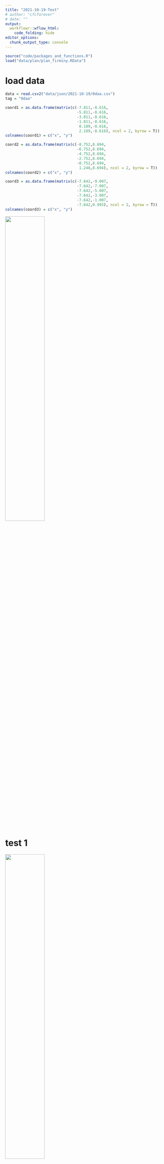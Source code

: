 ```yaml
---
title: "2021-10-19-Test"
# author: "cfcforever"
# date: ""
output: 
  workflowr::wflow_html:
    code_folding: hide
editor_options:
  chunk_output_type: console
---
```


```r
source("code/packages_and_functions.R")
load("data/plan/plan_firminy.RData")
```


# load data
```r
data = read.csv2("data/json/2021-10-19/0daa.csv")
tag = "0daa"

coord1 = as.data.frame(matrix(c(-7.811,-8.616,
                                -5.811,-8.616,
                                -3.811,-8.616,
                                -1.811,-8.616,
                                 0.189,-8.616,
                                 2.189,-8.616), ncol = 2, byrow = T))
colnames(coord1) = c("x", "y")

coord2 = as.data.frame(matrix(c(-8.752,8.694,
                                -6.752,8.694,
                                -4.752,8.694,
                                -2.752,8.694,
                                -0.752,8.694,
                                 1.248,8.694), ncol = 2, byrow = T))
colnames(coord2) = c("x", "y")

coord3 = as.data.frame(matrix(c(-7.642,-9.007,
                                -7.642,-7.007,
                                -7.642,-5.007,
                                -7.642,-3.007,
                                -7.642,-1.007,
                                -7.642,0.993), ncol = 2, byrow = T))
colnames(coord3) = c("x", "y")
```

![](figure/Wire 2021-10-19 at 11-48-06.jpg){width=50%}


# test 1
![](figure/Wire 2021-10-19 at 17_34.png){width=50%}

## contre le corps
```r
dat = data %>%
  filter(H==11 & M>=28 & M<=30)
dat$num = 1:nrow(dat)

steps = dat$num
q <- p + 
  geom_point(data = dat, aes(x=x, y=y), col="red", size=0.5) + 
  geom_point(data = coord1, aes(x=x,y=y), col = "black", size=1) +
  coord_fixed(ratio = 1, xlim = c(-20,20), ylim = c(-15,10)) + 
  labs(x="", y="", title = "0daa: 11H28 - 11H30")
print(q)
# q <- q + transition_time(num) + labs(title = paste0("0daa: 11H28 - 11H30 ", "{frame_time}/", length(steps)))
# animate(q, nframes = max(steps)-min(steps)+1, fps = 5, renderer = gifski_renderer(loop = T),
#         width = 1500, height = 1000, res = 150)
# anim_save("fig/0daa_20211019_1128_1130.gif")
```

## dans le poche
```r
dat = data %>%
  filter(H==11 & M>=35 & M<=37)
dat$num = 1:nrow(dat)

steps = dat$num
q <- p +
  geom_point(data = dat, aes(x=x, y=y), col="red", size=0.5) +
  geom_point(data = coord1, aes(x=x,y=y), col = "black", size=1) +
  coord_fixed(ratio = 1, xlim = c(-20,20), ylim = c(-15,10)) +
  labs(x="", y="", title = "0daa: 11H35 - 11H37")
print(q)
# q <- q + transition_time(num) + labs(title = paste0("0daa: 11H35 - 11H37 ", "{frame_time}/", length(steps)))
# animate(q, nframes = max(steps)-min(steps)+1, fps = 5, renderer = gifski_renderer(loop = T),
#         width = 1500, height = 1000, res = 150)
# anim_save("fig/0daa_20211019_1135_1137.gif")
```

## dessus de la tête
```r
dat = data %>%
  filter(H==11 & M>=38 & M<=40)
dat$num = 1:nrow(dat)

steps = dat$num
q <- p + 
  geom_point(data = dat, aes(x=x, y=y), col="red", size=0.5) + 
  geom_point(data = coord1, aes(x=x,y=y), col = "black", size=1) +
  coord_fixed(ratio = 1, xlim = c(-20,20), ylim = c(-15,10)) + 
  labs(x="", y="", title = "0daa: 11H38 - 11H40")
print(q)
# q <- q + transition_time(num) + labs(title = paste0("0daa: 11H38 - 11H40 ", "{frame_time}/", length(steps)))
# animate(q, nframes = max(steps)-min(steps)+1, fps = 5, renderer = gifski_renderer(loop = T),
#         width = 1500, height = 1000, res = 150)
# anim_save("fig/0daa_20211019_1138_1140.gif")
```



# test 2
![](figure/Wire 2021-10-19 at 18_03.png){width=50%}

## contre le corps
```r
dat = data %>%
  filter(H==11 & M>=56 & M<=59)
dat$num = 1:nrow(dat)

steps = dat$num
q <- p + 
  geom_point(data = dat, aes(x=x, y=y), col="red", size=0.5) + 
  geom_point(data = coord2, aes(x=x,y=y), col = "black", size=1) +
  coord_fixed(ratio = 1, xlim = c(-20,20), ylim = c(-15,10)) + 
  labs(x="", y="", title = "0daa: 11H56 - 11H59")
print(q)
# q <- q + transition_time(num) + labs(title = paste0("0daa: 11H56 - 11H59 ", "{frame_time}/", length(steps)))
# animate(q, nframes = max(steps)-min(steps)+1, fps = 5, renderer = gifski_renderer(loop = T),
#         width = 1500, height = 1000, res = 150)
# anim_save("fig/0daa_20211019_1156_1159.gif")
```

## dans le poche
```r
dat = data %>%
  filter(H==12 & M>=00 & M<=03)
dat$num = 1:nrow(dat)

steps = dat$num
q <- p + 
  geom_point(data = dat, aes(x=x, y=y), col="red", size=0.5) + 
  geom_point(data = coord2, aes(x=x,y=y), col = "black", size=1) +
  coord_fixed(ratio = 1, xlim = c(-20,20), ylim = c(-15,10)) + 
  labs(x="", y="", title = "0daa: 12H00 - 12H03")
print(q)
# q <- q + transition_time(num) + labs(title = paste0("0daa: 12H00 - 12H03 ", "{frame_time}/", length(steps)))
# animate(q, nframes = max(steps)-min(steps)+1, fps = 5, renderer = gifski_renderer(loop = T),
#         width = 1500, height = 1000, res = 150)
# anim_save("fig/0daa_20211019_1200_1203.gif")
```

## dessus de la tête
```r
dat = data %>%
  filter(H==12 & M>=04 & M<=07)
dat$num = 1:nrow(dat)

steps = dat$num
q <- p + 
  geom_point(data = dat, aes(x=x, y=y), col="red", size=0.5) + 
  geom_point(data = coord2, aes(x=x,y=y), col = "black", size=1) +
  coord_fixed(ratio = 1, xlim = c(-20,20), ylim = c(-15,10)) + 
  labs(x="", y="", title = "0daa: 12H04 - 12H07")
print(q)
# q <- q + transition_time(num) + labs(title = paste0("0daa: 12H04 - 12H07 ", "{frame_time}/", length(steps)))
# animate(q, nframes = max(steps)-min(steps)+1, fps = 5, renderer = gifski_renderer(loop = T),
#         width = 1500, height = 1000, res = 150)
# anim_save("fig/0daa_20211019_1204_1207.gif")
```



# test 3
![](figure/Wire 2021-10-19 at 22_26.png){width=50%}

## à la main en continu
```r
dat = data %>%
  filter(H==15 & M>=55 & M<=56)
dat$num = 1:nrow(dat)

steps = dat$num
q <- p + 
  geom_point(data = dat, aes(x=x, y=y), col="red", size=0.5) + 
  geom_point(data = coord3, aes(x=x,y=y), col = "black", size=1) +
  coord_fixed(ratio = 1, xlim = c(-20,20), ylim = c(-15,10)) + 
  labs(x="", y="", title = "0daa: 15H55 - 15H56")
print(q)
# q <- q + transition_time(num) + labs(title = paste0("0daa: 15H55 - 15H56 ", "{frame_time}/", length(steps)))
# animate(q, nframes = max(steps)-min(steps)+1, fps = 5, renderer = gifski_renderer(loop = T),
#         width = 1500, height = 1000, res = 150)
# anim_save("fig/0daa_20211019_1555_1556.gif")
```

## dans le poche en continu
```r
dat = data %>%
  filter(H==15 & M>=57 & M<=58)
dat$num = 1:nrow(dat)

steps = dat$num
q <- p + 
  geom_point(data = dat, aes(x=x, y=y), col="red", size=0.5) + 
  geom_point(data = coord3, aes(x=x,y=y), col = "black", size=1) +
  coord_fixed(ratio = 1, xlim = c(-20,20), ylim = c(-15,10)) + 
  labs(x="", y="", title = "0daa: 15H57 - 15H58")
print(q)
# q <- q + transition_time(num) + labs(title = paste0("0daa: 15H57 - 15H58 ", "{frame_time}/", length(steps)))
# animate(q, nframes = max(steps)-min(steps)+1, fps = 5, renderer = gifski_renderer(loop = T),
#         width = 1500, height = 1000, res = 150)
# anim_save("fig/0daa_20211019_1557_1558.gif")
```

## dessus de la tête en continu
```r
dat = data %>%
  filter(record_timestamp>=1634651940 & record_timestamp<=1634652060)
dat$num = 1:nrow(dat)

steps = dat$num
q <- p + 
  geom_point(data = dat, aes(x=x, y=y), col="red", size=0.5) + 
  geom_point(data = coord3, aes(x=x,y=y), col = "black", size=1) +
  coord_fixed(ratio = 1, xlim = c(-20,20), ylim = c(-15,10)) + 
  labs(x="", y="", title = "0daa: 15H59 - 16H01")
print(q)
# q <- q + transition_time(num) + labs(title = paste0("0daa: 15H59 - 16H01 ", "{frame_time}/", length(steps)))
# animate(q, nframes = max(steps)-min(steps)+1, fps = 5, renderer = gifski_renderer(loop = T),
#         width = 1500, height = 1000, res = 150)
# anim_save("fig/0daa_20211019_1559_1601.gif")
```


## à la main sans continu
```r
dat = data %>%
  filter(H==16 & M>=38 & M<=40)
dat$num = 1:nrow(dat)

steps = dat$num
q <- p + 
  geom_point(data = dat, aes(x=x, y=y), col="red", size=0.5) + 
  geom_point(data = coord3, aes(x=x,y=y), col = "black", size=1) +
  coord_fixed(ratio = 1, xlim = c(-20,20), ylim = c(-15,10)) + 
  labs(x="", y="", title = "0daa: 16H38 - 16H40")
print(q)
# q <- q + transition_time(num) + labs(title = paste0("0daa: 16H38 - 16H40 ", "{frame_time}/", length(steps)))
# animate(q, nframes = max(steps)-min(steps)+1, fps = 5, renderer = gifski_renderer(loop = T),
#         width = 1500, height = 1000, res = 150)
# anim_save("fig/0daa_20211019_1638_1640.gif")
```

## dans le poche sans continu
```r
dat = data %>%
  filter(H==16 & M>=41 & M<=43)
dat$num = 1:nrow(dat)

steps = dat$num
q <- p + 
  geom_point(data = dat, aes(x=x, y=y), col="red", size=0.5) + 
  geom_point(data = coord3, aes(x=x,y=y), col = "black", size=1) +
  coord_fixed(ratio = 1, xlim = c(-20,20), ylim = c(-15,10)) + 
  labs(x="", y="", title = "0daa: 16H41 - 16H43")
print(q)
# q <- q + transition_time(num) + labs(title = paste0("0daa: 16H41 - 16H43 ", "{frame_time}/", length(steps)))
# animate(q, nframes = max(steps)-min(steps)+1, fps = 5, renderer = gifski_renderer(loop = T),
#         width = 1500, height = 1000, res = 150)
# anim_save("fig/0daa_20211019_1641_1643.gif")
```

## dessus de la tête sans continu
```r
dat = data %>%
  filter(H==16 & M>=44 & M<=47)
dat$num = 1:nrow(dat)

steps = dat$num
q <- p + 
  geom_point(data = dat, aes(x=x, y=y), col="red", size=0.5) + 
  geom_point(data = coord3, aes(x=x,y=y), col = "black", size=1) +
  coord_fixed(ratio = 1, xlim = c(-20,20), ylim = c(-15,10)) + 
  labs(x="", y="", title = "0daa: 16H44 - 16H47")
print(q)
# q <- q + transition_time(num) + labs(title = paste0("0daa: 16H44 - 16H47 ", "{frame_time}/", length(steps)))
# animate(q, nframes = max(steps)-min(steps)+1, fps = 5, renderer = gifski_renderer(loop = T),
#         width = 1500, height = 1000, res = 150)
# anim_save("fig/0daa_20211019_1644_1647.gif")
```
